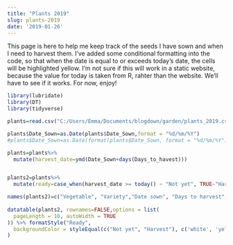 ```yaml
---
title: "Plants 2019"
slug: plants-2019
date: '2019-01-26'
---
```


This page is here to help me keep track of the seeds I have sown and when I need to harvest them.  I've added some conditional formatting into the code, so that when the date is equal to or exceeds today's date, the cells will be highlighted yellow.  I'm not sure if this will work in a static website, because the value for today is taken from R, rahter than the website.  We'll have to see if it works.  For now, enjoy!

```r
library(lubridate)
library(DT)
library(tidyverse)

plants=read.csv("C:/Users/Emma/Documents/blogdown/garden/plants_2019.csv", header=T)

plants$Date_Sown=as.Date(plants$Date_Sown,format = "%d/%m/%Y")
#plants$Date_Sown=as.Date(format(plants$Date_Sown, format = "%d/%m/%Y"))

plants=plants%>%
  mutate(harvest_date=ymd(Date_Sown+days(Days_to_havest)))


plants2=plants%>%
  mutate(ready=case_when(harvest_date >= today() ~ "Not yet", TRUE~"Harvest"))

names(plants2)=c("Vegetable", "Variety","Date sown", "Days to harvest","Harvest day","Ready")
    
datatable(plants2, rownames=FALSE,options = list(
  pageLength = 10, autoWidth = TRUE
)) %>% formatStyle("Ready",
  backgroundColor = styleEqual(c("Not yet", "Harvest"), c('white', 'yellow'))
)


```